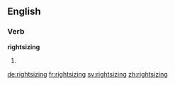 ==English==

===Verb===
'''rightsizing'''

# {{third-person singular of|rightsize}}

[[de:rightsizing]]
[[fr:rightsizing]]
[[sv:rightsizing]]
[[zh:rightsizing]]